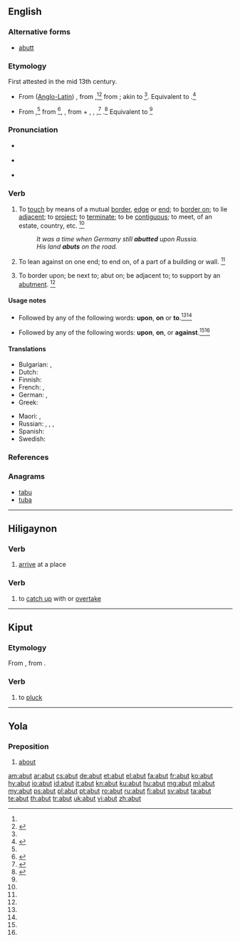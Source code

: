 ==English==

===Alternative forms===
* [[abutt]]

===Etymology===
First attested in the mid 13th century.

* {{sense|of an estate}} From {{etyl|ML.|en}} ([[Anglo-Latin]]) {{term|abuttare|lang=la}}, from {{term|abuter||to touch at one end, to come to an end, aim, reach|lang=frm}},<ref name=WI3/><ref name=RHD>{{R:RHCD|page=7}}</ref> from {{term|but||end, aim, purpose|lang=fro}}; akin to {{etyl|non|en}} {{term|butr||piece of wood|lang=non}}<ref name=WI3/>. Equivalent to {{prefix|a|butt|t1=to|t2=boundary mark}}.<ref name=SOED>{{R:SOED5|page=11}}</ref>

* {{sense|of part of a building}} From {{etyl|enm|en}} {{term|abutten|lang=enm}},<ref name=AHD/> from {{etyl|fro|en}} {{term|aboter||to touch at one end, border on|lang=fro}}<ref name=WI3>{{R:MW3 1976|page=8}}</ref>{{term|abouter||to join end to end|lang=fro}}, {{term|abuter||to buttress, to put an end to|lang=fro}}, from {{term|a-||towards|lang=fro}} + {{term|bout||end|lang=fro}}, {{term|boter|lang=fro}}, {{term|bouter||to strike|lang=fro}},<ref name=OCD>{{R:OCD2|page=5}}</ref> {{term|buter||to strike, finish|lang=fro}}.<ref name=AHD>{{R:American Heritage 1971|page=6}}</ref> Equivalent to {{prefix|a|butt|t1=towards, change to|t2=push}}<ref name=SOED/>

===Pronunciation===
* {{a|RP}} {{IPA|/əˈbʌt/}}
* {{a|US}} {{IPA|/əˈbʌt/}}
* {{rhymes|ʌt}}

===Verb===
{{en-verb|abut|t|ing}}

# {{context|intransitive|lang=en}} To [[touch]] by means of a mutual [[border]], [[edge]] or [[end]]; to [[border on]]; to lie [[adjacent]]; to [[project]]; to [[terminate]]; to be [[contiguous]]; to meet, of an estate, country, etc. {{defdate|First attested around 1350 to 1470.}}<ref name=SOED/>
#: ''It was a time when Germany still '''abutted''' upon Russia.''
#: ''His land '''abuts''' on the road.''
# {{context|intransitive|lang=en}} To lean against on one end; to end on, of a part of a building or wall. {{defdate|First attested in the late 16<sup>th</sup> century.}}<ref name=SOED/>
# {{context|transitive|lang=en}} To border upon; be next to; abut on; be adjacent to; to support by an [[abutment]]. {{defdate|First attested in the mid 19<sup>th</sup> century.}}<ref name=SOED/>

====Usage notes====
* {{sense|estate or country}} Followed by any of the following words: '''upon''', '''on''' or {{qualifier|obsolete}} '''to'''.<ref name=WI3/><ref name=SOED/>
* {{sense|building}} Followed by any of the following words: '''upon''', '''on''', or '''against'''.<ref name=WI3/><ref name=SOED/>

====Translations====
{{trans-top|to border on}}
* Bulgarian: {{t+|bg|гранича}}, {{t|bg|опирам се о}}
* Dutch: {{t+|nl|grenzen}}
* Finnish: {{t|fi|rajoittua}}
* French: {{t+|fr|aboutir}}, {{t+|fr|abouter}}
* German: {{t+|de|grenzen}}, {{t+|de|angrenzen}}
* Greek: {{t+|el|εδράζομαι|sc=Grek}}
{{trans-mid}}
* Maori: {{t|mi|kāpīpiti}}, {{t|mi|aki}}
* Russian: {{t+|ru|грани́чить|impf|tr=graníčit'}}, {{t+|ru|примыка́ть|impf|tr=primykát'}}, {{t+|ru|прилега́ть|impf|tr=prilegát'}}, {{t+|ru|упира́ться|impf|tr=upirát'sja}}
* Spanish: {{t+|es|bordear}}
* Swedish: {{t|sv|gränsa till}}
{{trans-bottom}}

===References===
<references/>

===Anagrams===
* [[tabu#English|tabu]]
* [[tuba#English|tuba]]

----

==Hiligaynon==

===Verb===
{{hil-verb|abút|freq=abut-abut|freq-stress=abút-abút}}

# [[arrive]] at a place

===Verb===
{{hil-verb|ábut|freq=abut-abut|freq-stress=abút-ábut}}

# to [[catch up]] with or [[overtake]]

----

==Kiput==

===Etymology===
From {{etyl|poz-swa-pro|kyi}} {{term/t|poz-swa-pro|*rabut}}, from {{etyl|poz-pro|kyi}} {{term/t|poz-pro|*rabut}}.

===Verb===
{{head|kyi|verb}}

# to [[pluck]]

----

==Yola==

===Preposition===
{{head|yol|preposition}}

# [[about]]

[[am:abut]]
[[ar:abut]]
[[cs:abut]]
[[de:abut]]
[[et:abut]]
[[el:abut]]
[[fa:abut]]
[[fr:abut]]
[[ko:abut]]
[[hy:abut]]
[[io:abut]]
[[id:abut]]
[[it:abut]]
[[kn:abut]]
[[ku:abut]]
[[hu:abut]]
[[mg:abut]]
[[ml:abut]]
[[my:abut]]
[[ps:abut]]
[[pl:abut]]
[[pt:abut]]
[[ro:abut]]
[[ru:abut]]
[[fi:abut]]
[[sv:abut]]
[[ta:abut]]
[[te:abut]]
[[th:abut]]
[[tr:abut]]
[[uk:abut]]
[[vi:abut]]
[[zh:abut]]